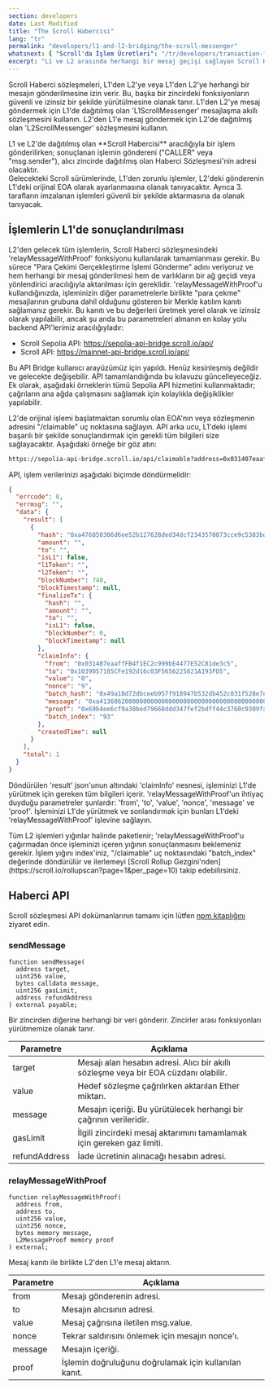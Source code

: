 ```yaml
---
section: developers
date: Last Modified
title: "The Scroll Habercisi"
lang: "tr"
permalink: "developers/l1-and-l2-bridging/the-scroll-messenger"
whatsnext: { "Scroll'da İşlem Ücretleri": "/tr/developers/transaction-fees-on-scroll/" }
excerpt: "L1 ve L2 arasında herhangi bir mesaj geçişi sağlayan Scroll Haberci belgeleri."
---
```



Scroll Haberci sözleşmeleri, L1'den L2'ye veya L1'den L2'ye herhangi bir mesajın gönderilmesine izin verir. Bu, başka bir zincirdeki fonksiyonların güvenli ve izinsiz bir şekilde yürütülmesine olanak tanır. L1'den L2'ye mesaj göndermek için L1'de dağıtılmış olan 'L1ScrollMessenger' mesajlaşma akıllı sözleşmesini kullanın. L2'den L1'e mesaj göndermek için L2'de dağıtılmış olan 'L2ScrollMessenger' sözleşmesini kullanın.

<Aside type="caution" title="">
  L1 ve L2'de dağıtılmış olan **Scroll Habercisi** aracılığıyla bir işlem gönderilirken; sonuçlanan işlemin göndereni ("CALLER" veya "msg.sender"), alıcı zincirde dağıtılmış olan Haberci Sözleşmesi'nin adresi olacaktır.
  <br />
  Gelecekteki Scroll sürümlerinde, L1'den zorunlu işlemler, L2'deki gönderenin L1'deki orijinal EOA olarak ayarlanmasına olanak tanıyacaktır. Ayrıca 3. tarafların imzalanan işlemleri güvenli bir şekilde aktarmasına da olanak tanıyacak.
</Aside>

## İşlemlerin L1'de sonuçlandırılması

L2'den gelecek tüm işlemlerin, Scroll Haberci sözleşmesindeki 'relayMessageWithProof' fonksiyonu kullanılarak tamamlanması gerekir. Bu sürece "Para Çekimi Gerçekleştirme İşlemi Gönderme" adını veriyoruz ve hem herhangi bir mesaj gönderilmesi hem de varlıkların bir ağ geçidi veya yönlendirici aracılığıyla aktarılması için gereklidir. 'relayMessageWithProof'u kullandığınızda, işleminizin diğer parametrelerle birlikte "para çekme" mesajlarının grubuna dahil olduğunu gösteren bir Merkle katılım kanıtı sağlamanız gerekir. Bu kanıtı ve bu değerleri üretmek yerel olarak ve izinsiz olarak yapılabilir, ancak şu anda bu parametreleri almanın en kolay yolu backend API'lerimiz aracılığıyladır:

- Scroll Sepolia API: https://sepolia-api-bridge.scroll.io/api/
- Scroll API: https://mainnet-api-bridge.scroll.io/api/

<Aside type="danger" title="Deneysel API">
  Bu API Bridge kullanıcı arayüzümüz için yapıldı. Henüz kesinleşmiş değildir ve gelecekte değişebilir. API tamamlandığında bu kılavuzu güncelleyeceğiz. Ek olarak, aşağıdaki örneklerin tümü Sepolia API hizmetini kullanmaktadır; çağrıların ana ağda çalışmasını sağlamak için kolaylıkla değişiklikler yapılabilir.
</Aside>

L2'de orijinal işlemi başlatmaktan sorumlu olan EOA'nın veya sözleşmenin adresini "/claimable" uç noktasına sağlayın. API arka ucu, L1'deki işlemi başarılı bir şekilde sonuçlandırmak için gerekli tüm bilgileri size sağlayacaktır.
Aşağıdaki örneğe bir göz atın:

```bash
https://sepolia-api-bridge.scroll.io/api/claimable?address=0x031407eaaffFB4f1EC2c999bE4477E52C81de3c5&page_size=10&page=1
```

API, işlem verilerinizi aşağıdaki biçimde döndürmelidir:

```json
{
  "errcode": 0,
  "errmsg": "",
  "data": {
    "result": [
      {
        "hash": "0xa476850306d6ee52b127628ded34dcf2343570873cce9c5383bd497db48d4f9b",
        "amount": "",
        "to": "",
        "isL1": false,
        "l1Token": "",
        "l2Token": "",
        "blockNumber": 748,
        "blockTimestamp": null,
        "finalizeTx": {
          "hash": "",
          "amount": "",
          "to": "",
          "isL1": false,
          "blockNumber": 0,
          "blockTimestamp": null
        },
        "claimInfo": {
          "from": "0x031407eaaffFB4f1EC2c999bE4477E52C81de3c5",
          "to": "0x1039057185CFe192d16c03F5656225821A193FD5",
          "value": "0",
          "nonce": "9",
          "batch_hash": "0x49a18d72dbceeb957f918947b532db452c031f528e7e6bf329007066638c5e50",
          "message": "0xa413686200000000000000000000000000000000000000000000000000000000000000200000000000000000000000000000000000000000000000000000000000000005686f6c6973000000000000000000000000000000000000000000000000000000",
          "proof": "0x69b4ee6cf9a38bed79668ddd347fef2bdff44c3760c9309fa41decfd60202d22ad3228b676f7d3cd4284a5443f17f1962b36e491b30a40b2405849e597ba5fb5b4c11951957c6f8f642c4af61cd6b24640fec6dc7fc607ee8206a99e92410d3079f53171df5c0661d2afe86c4d97b6f34278daf6a0ea9baff5b4fc979d5629a5",
          "batch_index": "93"
        },
        "createdTime": null
      }
    ],
    "total": 1
  }
}
```

Döndürülen 'result' json'unun altındaki 'claimInfo' nesnesi, işleminizi L1'de yürütmek için gereken tüm bilgileri içerir. 'relayMessageWithProof'un ihtiyaç duyduğu parametreler şunlardır: 'from', 'to', 'value', 'nonce', 'message' ve 'proof'. İşleminizi L1'de yürütmek ve sonlandırmak için bunları L1'deki 'relayMessageWithProof' işlevine sağlayın.

<Aside type="tip" title="">
  Tüm L2 işlemleri yığınlar halinde paketlenir; 'relayMessageWithProof'u çağırmadan önce işleminizi içeren yığının sonuçlanmasını beklemeniz gerekir. İşlem yığını index'iniz, "/claimable" uç noktasındaki "batch_index" değerinde döndürülür ve ilerlemeyi [Scroll Rollup Gezgini'nden](https://scroll.io/rollupscan?page=1&per_page=10) takip edebilirsiniz.
</Aside>

## Haberci API

Scroll sözleşmesi API dokümanlarının tamamı için lütfen [npm kitaplığını](https://www.npmjs.com/package/@scroll-tech/contracts?activeTab=code) ziyaret edin.

### sendMessage

```solidity
function sendMessage(
  address target,
  uint256 value,
  bytes calldata message,
  uint256 gasLimit,
  address refundAddress
) external payable;
```

Bir zincirden diğerine herhangi bir veri gönderir. Zincirler arası fonksiyonları yürütmemize olanak tanır.

| Parametre     | Açıklama                                                                                                            |
| ------------- | ------------------------------------------------------------------------------------------------------------------- |
| target        | Mesajı alan hesabın adresi. Alıcı bir akıllı sözleşme veya bir EOA cüzdanı olabilir.                                |
| value         | Hedef sözleşme çağrılırken aktarılan Ether miktarı.                                                                 |
| message       | Mesajın içeriği. Bu yürütülecek herhangi bir çağrının verileridir.                                                  |
| gasLimit      | İlgili zincirdeki mesaj aktarımını tamamlamak için gereken gaz limiti.                                              |
| refundAddress | İade ücretinin alınacağı hesabın adresi.                                                                            |

### relayMessageWithProof

```solidity
function relayMessageWithProof(
  address from,
  address to,
  uint256 value,
  uint256 nonce,
  bytes memory message,
  L2MessageProof memory proof
) external;
```

Mesaj kanıtı ile birlikte L2'den L1'e mesaj aktarın.

| Parametre | Açıklama                                                     |
| --------- | ------------------------------------------------------------ |
| from      | Mesajı gönderenin adresi.                                    |
| to        | Mesajın alıcısının adresi.                                   |
| value     | Mesaj çağrısına iletilen msg.value.                          |
| nonce     | Tekrar saldırısını önlemek için mesajın nonce'ı.             |
| message   | Mesajın içeriği.                                             |
| proof     | İşlemin doğruluğunu doğrulamak için kullanılan kanıt.        |
